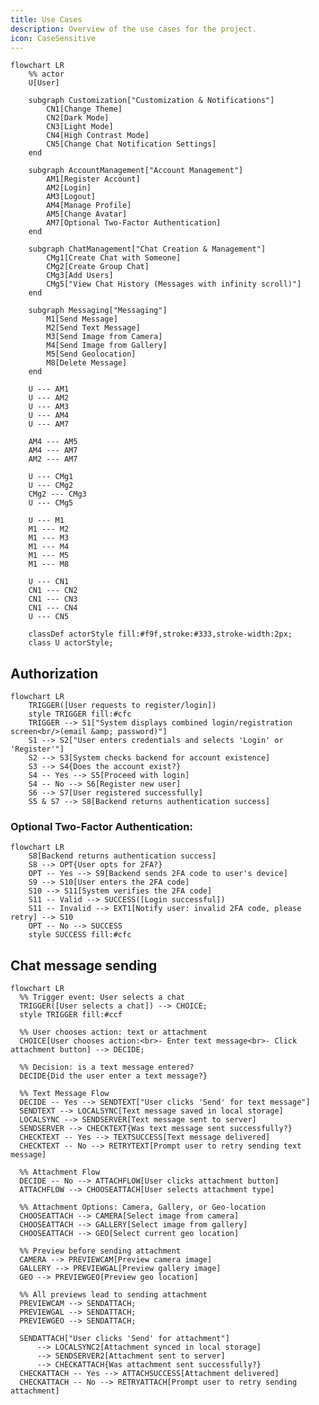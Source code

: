 ```yaml
---
title: Use Cases
description: Overview of the use cases for the project.
icon: CaseSensitive
---
```


```mermaid
flowchart LR
    %% actor
    U[User]

    subgraph Customization["Customization & Notifications"]
        CN1[Change Theme]
        CN2[Dark Mode]
        CN3[Light Mode]
        CN4[High Contrast Mode]
        CN5[Change Chat Notification Settings]
    end

    subgraph AccountManagement["Account Management"]
        AM1[Register Account]
        AM2[Login]
        AM3[Logout]
        AM4[Manage Profile]
        AM5[Change Avatar]
        AM7[Optional Two-Factor Authentication]
    end

    subgraph ChatManagement["Chat Creation & Management"]
        CMg1[Create Chat with Someone]
        CMg2[Create Group Chat]
        CMg3[Add Users]
        CMg5["View Chat History (Messages with infinity scroll)"]
    end

    subgraph Messaging["Messaging"]
        M1[Send Message]
        M2[Send Text Message]
        M3[Send Image from Camera]
        M4[Send Image from Gallery]
        M5[Send Geolocation]
        M8[Delete Message]
    end

    U --- AM1
    U --- AM2
    U --- AM3
    U --- AM4
    U --- AM7

    AM4 --- AM5
    AM4 --- AM7
    AM2 --- AM7

    U --- CMg1
    U --- CMg2
    CMg2 --- CMg3
    U --- CMg5

    U --- M1
    M1 --- M2
    M1 --- M3
    M1 --- M4
    M1 --- M5
    M1 --- M8

    U --- CN1
    CN1 --- CN2
    CN1 --- CN3
    CN1 --- CN4
    U --- CN5

    classDef actorStyle fill:#f9f,stroke:#333,stroke-width:2px;
    class U actorStyle;
```

## Authorization

```mermaid
flowchart LR
    TRIGGER([User requests to register/login])
    style TRIGGER fill:#cfc
    TRIGGER --> S1["System displays combined login/registration screen<br/>(email &amp; password)"]
    S1 --> S2["User enters credentials and selects 'Login' or 'Register'"]
    S2 --> S3[System checks backend for account existence]
    S3 --> S4{Does the account exist?}
    S4 -- Yes --> S5[Proceed with login]
    S4 -- No --> S6[Register new user]
    S6 --> S7[User registered successfully]
    S5 & S7 --> S8[Backend returns authentication success]
```

### Optional Two-Factor Authentication:

```mermaid
flowchart LR
    S8[Backend returns authentication success]
    S8 --> OPT{User opts for 2FA?}
    OPT -- Yes --> S9[Backend sends 2FA code to user's device]
    S9 --> S10[User enters the 2FA code]
    S10 --> S11[System verifies the 2FA code]
    S11 -- Valid --> SUCCESS([Login successful])
    S11 -- Invalid --> EXT1[Notify user: invalid 2FA code, please retry] --> S10
    OPT -- No --> SUCCESS
    style SUCCESS fill:#cfc
```

## Chat message sending

```mermaid
flowchart LR
  %% Trigger event: User selects a chat
  TRIGGER([User selects a chat]) --> CHOICE;
  style TRIGGER fill:#ccf

  %% User chooses action: text or attachment
  CHOICE[User chooses action:<br>- Enter text message<br>- Click attachment button] --> DECIDE;

  %% Decision: is a text message entered?
  DECIDE{Did the user enter a text message?}

  %% Text Message Flow
  DECIDE -- Yes --> SENDTEXT["User clicks 'Send' for text message"]
  SENDTEXT --> LOCALSYNC[Text message saved in local storage]
  LOCALSYNC --> SENDSERVER[Text message sent to server]
  SENDSERVER --> CHECKTEXT{Was text message sent successfully?}
  CHECKTEXT -- Yes --> TEXTSUCCESS[Text message delivered]
  CHECKTEXT -- No --> RETRYTEXT[Prompt user to retry sending text message]

  %% Attachment Flow
  DECIDE -- No --> ATTACHFLOW[User clicks attachment button]
  ATTACHFLOW --> CHOOSEATTACH[User selects attachment type]

  %% Attachment Options: Camera, Gallery, or Geo-location
  CHOOSEATTACH --> CAMERA[Select image from camera]
  CHOOSEATTACH --> GALLERY[Select image from gallery]
  CHOOSEATTACH --> GEO[Select current geo location]

  %% Preview before sending attachment
  CAMERA --> PREVIEWCAM[Preview camera image]
  GALLERY --> PREVIEWGAL[Preview gallery image]
  GEO --> PREVIEWGEO[Preview geo location]

  %% All previews lead to sending attachment
  PREVIEWCAM --> SENDATTACH;
  PREVIEWGAL --> SENDATTACH;
  PREVIEWGEO --> SENDATTACH;

  SENDATTACH["User clicks 'Send' for attachment"]
      --> LOCALSYNC2[Attachment synced in local storage]
      --> SENDSERVER2[Attachment sent to server]
      --> CHECKATTACH{Was attachment sent successfully?}
  CHECKATTACH -- Yes --> ATTACHSUCCESS[Attachment delivered]
  CHECKATTACH -- No --> RETRYATTACH[Prompt user to retry sending attachment]
```
